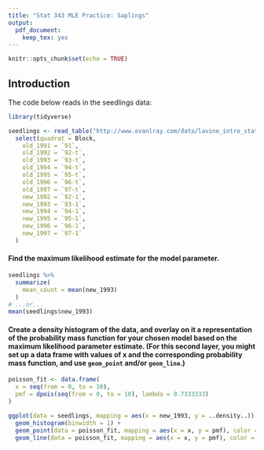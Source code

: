 ```yaml
---
title: "Stat 343 MLE Practice: Saplings"
output:
  pdf_document:
    keep_tex: yes
---
```


```r
knitr::opts_chunk$set(echo = TRUE)
```

## Introduction

The code below reads in the seedlings data:

```r
library(tidyverse)

seedlings <- read_table("http://www.evanlray.com/data/lavine_intro_stat_thought/seedlings.txt") %>%
  select(quadrat = Block,
    old_1991 = `91`,
    old_1992 = `92-t`,
    old_1993 = `93-t`,
    old_1994 = `94-t`,
    old_1995 = `95-t`,
    old_1996 = `96-t`,
    old_1997 = `97-t`,
    new_1992 = `92-1`,
    new_1993 = `93-1`,
    new_1994 = `94-1`,
    new_1995 = `95-1`,
    new_1996 = `96-1`,
    new_1997 = `97-1`
  )
```

#### Find the maximum likelihood estimate for the model parameter.

```r
seedlings %>%
  summarize(
    mean_count = mean(new_1993)
  )
# ...or...
mean(seedlings$new_1993)
```

#### Create a density histogram of the data, and overlay on it a representation of the probability mass function for your chosen model based on the maximum likelihood parameter estimate.  (For this second layer, you might set up a data frame with values of x and the corresponding probability mass function, and use `geom_point` and/or `geom_line`.)

```r
poisson_fit <- data.frame(
  x = seq(from = 0, to = 10),
  pmf = dpois(seq(from = 0, to = 10), lambda = 0.7333333)
)

ggplot(data = seedlings, mapping = aes(x = new_1993, y = ..density..)) +
  geom_histogram(binwidth = 1) +
  geom_point(data = poisson_fit, mapping = aes(x = x, y = pmf), color = "red") +
  geom_line(data = poisson_fit, mapping = aes(x = x, y = pmf), color = "red")
```